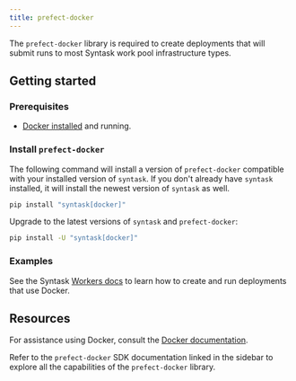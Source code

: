 ```yaml
---
title: prefect-docker
---
```


The `prefect-docker` library is required to create deployments that will submit runs to most Syntask work pool infrastructure types.

## Getting started

### Prerequisites

- [Docker installed](https://www.docker.com/) and running.

### Install `prefect-docker`

The following command will install a version of `prefect-docker` compatible with your installed version of `syntask`. 
If you don't already have `syntask` installed, it will install the newest version of `syntask` as well.

```bash
pip install "syntask[docker]"
```

Upgrade to the latest versions of `syntask` and `prefect-docker`:

```bash
pip install -U "syntask[docker]"
```
### Examples
See the Syntask [Workers docs](/3.0/deploy/infrastructure-examples/docker) to learn how to create and run deployments that use Docker.

## Resources

For assistance using Docker, consult the [Docker documentation](https://docs.docker.com/).

Refer to the `prefect-docker` SDK documentation linked in the sidebar to explore all the capabilities of the `prefect-docker` library.
